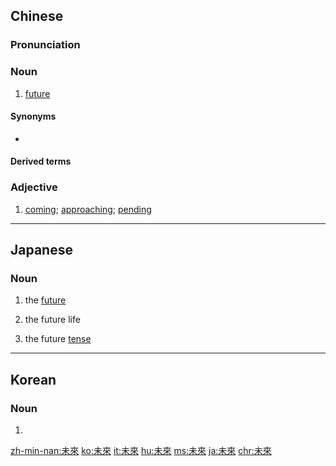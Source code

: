 {{also|未来}}
==Chinese==
{{zh-forms|s=未来|lit=(that which) has not come}}

===Pronunciation===
{{zh-pron
|m=wèilái
|ma=y
|c=mei6 loi4,mei6 lai4,mei6 lei4
|c_note=mei6 loi4 - literary; mei6 lai4, mei6 lei4 - colloquial
|h=pfs=vi-lòi
|mn=bī-lâi
|w=3vi le
|cat=n,a
}}

===Noun===
{{zh-noun}}

# [[future]]

====Synonyms====
* {{zh-l|將來}}

====Derived terms====
{{zh-der|未來學|未來主義|未來派|國家未來主人翁}}

===Adjective===
{{zh-adj}}

# {{lb|zh|attributive}} [[coming]]; [[approaching]]; [[pending]]

{{zh-cat|Elementary|Time}}

----

==Japanese==
{{ja-kanjitab|み|らい|yomi=on}}

===Noun===
{{ja-noun|みらい|shin=未来}}

# the [[future]]
# {{lb|ja|Buddhism|sort=みらい}} the future life
# {{lb|ja|grammar|sort=みらい}} the future [[tense]]

----

==Korean==
{{ko-hanjatab}}

===Noun===
{{ko-noun|hangeul=미래}}

# {{hanja form of|미래|the [[future]]}}

[[zh-min-nan:未來]]
[[ko:未來]]
[[it:未來]]
[[hu:未來]]
[[ms:未來]]
[[ja:未來]]
[[chr:未來]]
